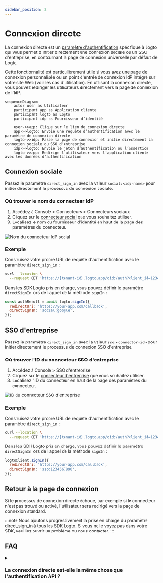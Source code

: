 ```yaml
---
sidebar_position: 2
---
```


# Connexion directe

La connexion directe est un [paramètre d'authentification](/end-user-flows/authentication-parameters) spécifique à Logto qui vous permet d'initier directement une connexion sociale ou un SSO d'entreprise, en contournant la page de connexion universelle par défaut de Logto.

Cette fonctionnalité est particulièrement utile si vous avez une page de connexion personnalisée ou un point d'entrée de connexion IdP intégré sur votre site Web (voir les cas d'utilisation). En utilisant la connexion directe, vous pouvez rediriger les utilisateurs directement vers la page de connexion de l'IdP.

```mermaid
sequenceDiagram
    actor user as Utilisateur
    participant app as Application cliente
    participant logto as Logto
    participant idp as Fournisseur d’identité

    user->>app: Clique sur le lien de connexion directe
    app->>logto: Envoie une requête d’authentification avec le paramètre de connexion directe
    logto->>idp: Passe la page de connexion et initie directement la connexion sociale ou SSO d'entreprise
    idp->>logto: Envoie le jeton d’authentification ou l’assertion
    logto->>app: Redirige l'utilisateur vers l'application cliente avec les données d'authentification
```

## Connexion sociale

Passez le paramètre `direct_sign_in` avec la valeur `social:<idp-name>` pour initier directement le processus de connexion sociale.

### Où trouver le nom du connecteur IdP

1. Accédez à <CloudLink to="/connectors/social">Console > Connecteurs > Connecteurs sociaux</CloudLink>
2. Cliquez sur le [connecteur social](/connectors/social-connectors) que vous souhaitez utiliser.
3. Localisez le nom du fournisseur d'identité en haut de la page des paramètres du connecteur.

![Nom du connecteur IdP social](./assets/direct-sign-in-social-name.png)

### Exemple

Construisez votre propre URL de requête d'authentification avec le paramètre `direct_sign_in` :

```sh
curl --location \
  --request GET 'https://[tenant-id].logto.app/oidc/auth?client_id=1234567890&...&direct_sign_in=social:google'
```

Dans les SDK Logto pris en charge, vous pouvez définir le paramètre `directSignIn` lors de l'appel de la méthode `signIn` :

```javascript
const authResult = await logto.signIn({
  redirectUri: 'https://your-app.com/callback',
  directSignIn: 'social:google',
});
```

## SSO d'entreprise

Passez le paramètre `direct_sign_in` avec la valeur `sso:<connector-id>` pour initier directement le processus de connexion SSO d'entreprise.

### Où trouver l'ID du connecteur SSO d'entreprise

1. Accédez à <CloudLink to="/enterprise-sso">Console > SSO d'entreprise</CloudLink>
2. Cliquez sur le [connecteur d'entreprise](/connectors/enterprise-connectors) que vous souhaitez utiliser.
3. Localisez l'ID du connecteur en haut de la page des paramètres du connecteur.

![ID du connecteur SSO d'entreprise](./assets/direct-sign-in-enterprise-sso.png)

### Exemple

Construisez votre propre URL de requête d'authentification avec le paramètre `direct_sign_in` :

```sh
curl --location \
  --request GET 'https://[tenant-id].logto.app/oidc/auth?client_id=1234567890&...&direct_sign_in=sso:1234567890'
```

Dans les SDK Logto pris en charge, vous pouvez définir le paramètre `directSignIn` lors de l'appel de la méthode `signIn` :

```javascript
logtoClient.signIn({
  redirectUri: 'https://your-app.com/callback',
  directSignIn: 'sso:1234567890',
});
```

## Retour à la page de connexion

Si le processus de connexion directe échoue, par exemple si le connecteur n'est pas trouvé ou activé, l'utilisateur sera redirigé vers la page de connexion standard.

:::note
Nous ajoutons progressivement la prise en charge du paramètre direct_sign_in à tous les SDK Logto. Si vous ne le voyez pas dans votre SDK, veuillez ouvrir un problème ou nous contacter.
:::

## FAQ

<details>
  <summary>

### La connexion directe est-elle la même chose que l'authentification API ?

</summary>

Non, la connexion directe est un paramètre de flux utilisateur qui vous permet de passer la page de connexion par défaut de Logto et de rediriger les utilisateurs directement vers la page de connexion du fournisseur SSO social ou d'entreprise. Contrairement à l'authentification basée sur l'API, l'utilisateur doit d'abord être redirigé vers le point de terminaison d'authentification Logto pour initier le processus de connexion.

</details>
